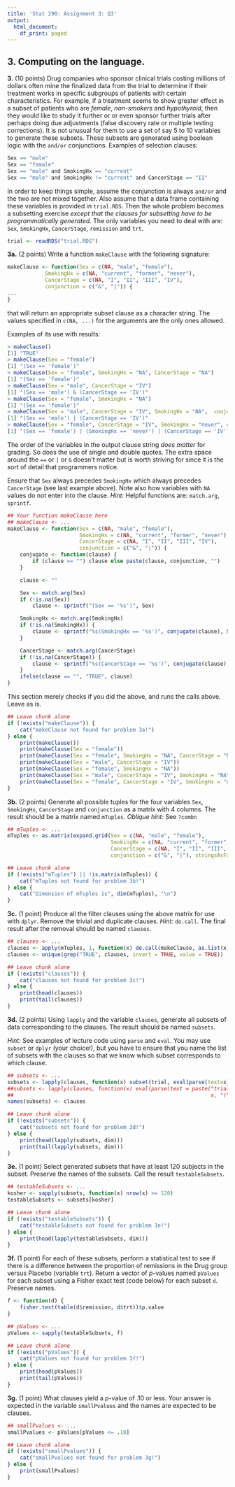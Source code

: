 ```yaml
---
title: 'Stat 290: Assignment 3: Q3'
output:
  html_document:
    df_print: paged
---
```


## 3. Computing on the language.

__3.__ (10 points) Drug companies who sponsor clinical trials costing
  millions of dollars often mine the finalized data from the trial to
  determine if their treatment works in specific subgroups of patients
  with certain characteristics. For example, if a treatment seems to
  show greater effect in a subset of patients who are _female_,
  _non-smokers_ and _hypothyroid_, then they would like to study it
  further or or even sponsor further trials after perhaps doing due
  adjustments (false discovery rate or multiple testing
  corrections). It is not unusual for them to use a set of say 5 to 10
  variables to generate these subsets. These subsets are generated
  using boolean logic with the `and/or` conjunctions. Examples of
  selection clauses:


```r
Sex == "male"
Sex == "female"
Sex == "male" and SmokingHx == "current"
Sex == "male" and SmokingHx != "current" and CancerStage == "II"
```

In order to keep things simple, assume the conjunction is always
`and/or` and the two are not mixed together. Also assume that a data
frame containing these variables is provided in `trial.RDS`. Then the
whole problem becomes a subsetting exercise _except that the clauses
for subsetting have to be programmatically generated_. The only
variables you need to deal with are: `Sex`, `SmokingHx`,
`CancerStage`, `remission` and `trt`.

```r
trial <- readRDS("trial.RDS")
```

__3a.__ (2 points) Write a function `makeClause` with the following signature:

```r
makeClause <- function(Sex = c(NA, "male", "female"),
            SmokingHx = c(NA, "current", "former", "never"),
            CancerStage = c(NA, "I", "II", "III", "IV"),
            conjunction = c("&", "|")) {
...
}
```
that will return an appropriate subset clause as a character
string. The values specified in `c(NA, ...)` for the arguments are the
only ones allowed.

Examples of its use with results:

```r
> makeClause()
[1] "TRUE"
> makeClause(Sex = "female")
[1] "(Sex == 'female')"
> makeClause(Sex = "female", SmokingHx = "NA", CancerStage = "NA")
[1] "(Sex == 'female')"
> makeClause(Sex = "male", CancerStage = "IV")
[1] "(Sex == 'male') & (CancerStage == 'IV')"
> makeClause(Sex = "female", SmokingHx = "NA")
[1] "(Sex == 'female')"
> makeClause(Sex = "male", CancerStage = "IV", SmokingHx = "NA",  conjunction = "|")
[1] "(Sex == 'male') | (CancerStage == 'IV')"
> makeClause(Sex = "female", CancerStage = "IV", SmokingHx = "never", conjunction = '|')
[1] "(Sex == 'female') | (SmokingHx == 'never') | (CancerStage == 'IV')"
```

The order of the variables in the output clause string _does matter_
for grading. So does the use of single and double quotes. The extra
space around the `==` or `|` or `&` doesn't matter but is worth
striving for since it is the sort of detail that programmers notice.

Ensure that `Sex` always precedes `SmokingHx` which always precedes
`CancerStage` (see last example above).  Note also how variables with
`NA` values do not enter into the clause. _Hint:_ Helpful functions
are: `match.arg`, `sprintf`.


```r
## Your function makeClause here
## makeClause <- ...
makeClause <- function(Sex = c(NA, "male", "female"),
                       SmokingHx = c(NA, "current", "former", "never"),
                       CancerStage = c(NA, "I", "II", "III", "IV"),
                       conjunction = c("&", "|")) {
    conjugate <- function(clause) {
        if (clause == "") clause else paste(clause, conjunction, "")
    }

    clause <- ""

    Sex <- match.arg(Sex)
    if (!is.na(Sex))
        clause <- sprintf("(Sex == '%s')", Sex)

    SmokingHx <- match.arg(SmokingHx)
    if (!is.na(SmokingHx)) {
        clause <- sprintf("%s(SmokingHx == '%s')", conjugate(clause), SmokingHx)
    }

    CancerStage <- match.arg(CancerStage)
    if (!is.na(CancerStage)) {
        clause <- sprintf("%s(CancerStage == '%s')", conjugate(clause), CancerStage)
    }
    ifelse(clause == "", "TRUE", clause)
}
```
This section merely checks if you did the above, and runs the calls
above. Leave as is.

```r
## Leave chunk alone
if (!exists("makeClause")) {
    cat("makeClause not found for problem 3a!")
} else {
    print(makeClause())
    print(makeClause(Sex = "female"))
    print(makeClause(Sex = "female", SmokingHx = "NA", CancerStage = "NA"))
    print(makeClause(Sex = "male", CancerStage = "IV"))
    print(makeClause(Sex = "female", SmokingHx = "NA"))
    print(makeClause(Sex = "male", CancerStage = "IV", SmokingHx = "NA",  conjunction = "|"))
    print(makeClause(Sex = "female", CancerStage = "IV", SmokingHx = "never", conjunction = '|'))
}
```

__3b.__ (2 points) Generate all possible tuples for the four variables `Sex`,
    `SmokingHx`, `CancerStage` and `conjunction` as a matrix with 4
    columns. The result should be a matrix named `mTuples`. _Oblique hint:_
    See `?combn`

```r
## mTuples <- ...
mTuples <- as.matrix(expand.grid(Sex = c(NA, "male", "female"),
                                 SmokingHx = c(NA, "current", "former", "never"),
                                 CancerStage = c(NA, "I", "II", "III", "IV"),
                                 conjunction = c("&", "|"), stringsAsFactors=FALSE))
```

```r
## Leave chunk alone
if (!exists("mTuples") || !is.matrix(mTuples)) {
    cat("mTuples not found for problem 3b!")
} else {
    cat("Dimension of mTuples is", dim(mTuples), "\n")
}
```

__3c.__ (1 point) Produce all the filter clauses using the above
matrix for use with `dplyr`. Remove the trivial and duplicate
clauses. _Hint:_ `do.call`. The final result after the removal should
be named `clauses`.

```r
## clauses <- ...
clauses <- apply(mTuples, 1, function(x) do.call(makeClause, as.list(x)))
clauses <- unique(grep("TRUE", clauses, invert = TRUE, value = TRUE))
```

```r
## Leave chunk alone
if (!exists("clauses")) {
    cat("clauses not found for problem 3c!")
} else {
    print(head(clauses))
    print(tail(clauses))
}
```

__3d.__ (2 points) Using `lapply` and the variable `clauses`, generate all subsets of
data corresponding to the clauses. The result should be named `subsets`.

_Hint:_ See examples of lecture code using `parse` and `eval`. You may
use `subset` or `dplyr` (your choice!), but you have to ensure that
you name the list of subsets with the clauses so that we know which
subset corresponds to which clause.

```r
## subsets <- ...
subsets <- lapply(clauses, function(x) subset(trial, eval(parse(text=x))))
##subsets <- lapply(clauses, function(x) eval(parse(text = paste("trial %>% filter(",
##                                                               x, ")"))))
names(subsets) <- clauses
```

```r
## Leave chunk alone
if (!exists("subsets")) {
    cat("subsets not found for problem 3d!")
} else {
    print(head(lapply(subsets, dim)))
    print(tail(lapply(subsets, dim)))
}
```


__3e.__ (1 point) Select generated subsets that have at least 120 subjects in the
subset. Preserve the names of the subsets. Call the result
`testableSubsets`.

```r
## testableSubsets <- ...
kosher <- sapply(subsets, function(x) nrow(x) >= 120)
testableSubsets <- subsets[kosher]
```

```r
## Leave chunk alone
if (!exists("testableSubsets")) {
    cat("testableSubsets not found for problem 3e!")
} else {
    print(head(lapply(testableSubsets, dim)))
}
```

__3f.__ (1 point) For each of these subsets, perform a statistical test to see
if there is a difference between the proportion of remissions in the
Drug group versus Placebo (variable `trt`).  Return a vector of
$p$-values named `pValues` for each subset using a Fisher exact test
(code below) for each subset `d`. Preserve names.

```r
f <- function(d) {
    fisher.test(table(d$remission, d$trt))$p.value
}
```

```r
## pValues <- ...
pValues <- sapply(testableSubsets, f)
```

```r
## Leave chunk alone
if (!exists("pValues")) {
    cat("pValues not found for problem 3f!")
} else {
    print(head(pValues))
    print(tail(pValues))
}
```

__3g.__ (1 point) What clauses yield a $p$-value of .10 or less. Your answer
is expected in the variable `smallPvalues` and the names are expected
to be clauses.


```r
## smallPvalues <- ...
smallPvalues <- pValues[pValues <= .10]
```

```r
## Leave chunk alone
if (!exists("smallPvalues")) {
    cat("smallPvalues not found for problem 3g!")
} else {
    print(smallPvalues)
}
```


